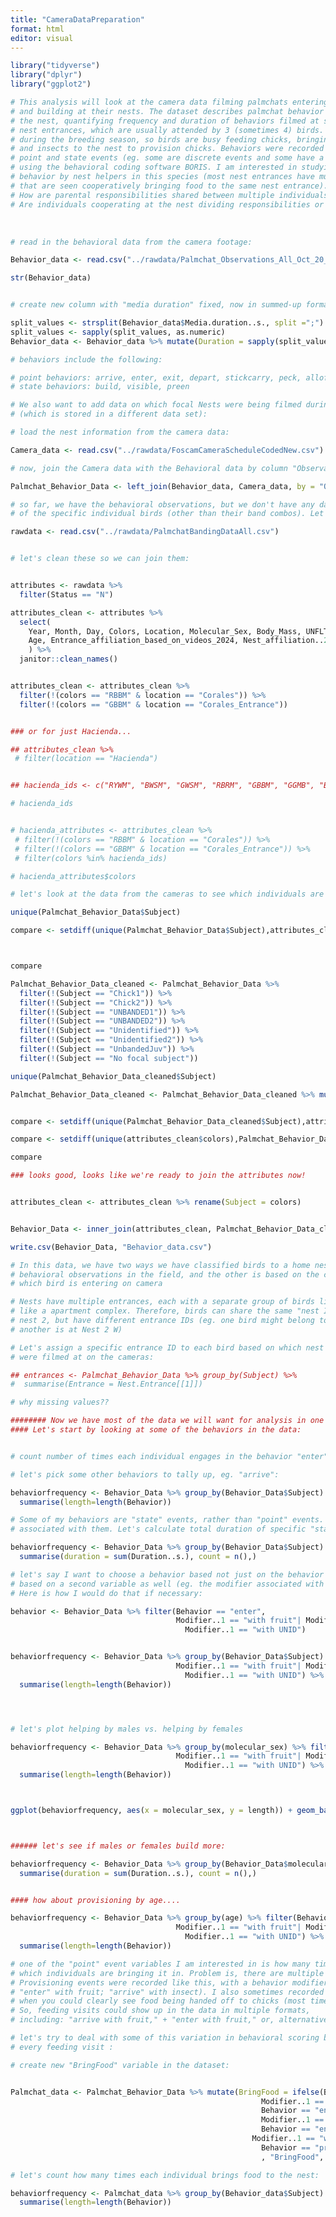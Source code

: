 ```yaml
---
title: "CameraDataPreparation"
format: html
editor: visual
---
```


```r
library("tidyverse")
library("dplyr")
library("ggplot2")

# This analysis will look at the camera data filming palmchats entering, exiting,
# and building at their nests. The dataset describes palmchat behavior at
# the nest, quantifying frequency and duration of behaviors filmed at specific
# nest entrances, which are usually attended by 3 (sometimes 4) birds. Filming was
# during the breeding season, so birds are busy feeding chicks, bringing fruit
# and insects to the nest to provision chicks. Behaviors were recorded as both
# point and state events (eg. some are discrete events and some have a time duration associated with them)
# using the behavioral coding software BORIS. I am interested in studying helping
# behavior by nest helpers in this species (most nest entrances have multiple birds
# that are seen cooperatively bringing food to the same nest entrance).
# How are parental responsibilities shared between multiple individuals and helpers?
# Are individuals cooperating at the nest dividing responsibilities or sharing them equally?
```

\

```r
# read in the behavioral data from the camera footage:

Behavior_data <- read.csv("../rawdata/Palmchat_Observations_All_Oct_20_2025.csv")

str(Behavior_data)


# create new column with "media duration" fixed, now in summed-up format:

split_values <- strsplit(Behavior_data$Media.duration..s., split =";")
split_values <- sapply(split_values, as.numeric)
Behavior_data <- Behavior_data %>% mutate(Duration = sapply(split_values, sum))

# behaviors include the following:

# point behaviors: arrive, enter, exit, depart, stickcarry, peck, allofeed (only observed once), provision
# state behaviors: build, visible, preen
```

```r
# We also want to add data on which focal Nests were being filmed during the filming sessions. Let's add this information
# (which is stored in a different data set):

# load the nest information from the camera data:

Camera_data <- read.csv("../rawdata/FoscamCameraScheduleCodedNew.csv")

# now, join the Camera data with the Behavioral data by column "Observation.id":

Palmchat_Behavior_Data <- left_join(Behavior_data, Camera_data, by = "Observation.id")


```

```r
# so far, we have the behavioral observations, but we don't have any data on the attributes
# of the specific individual birds (other than their band combos). Let's load the attribute data.

rawdata <- read.csv("../rawdata/PalmchatBandingDataAll.csv")


# let's clean these so we can join them:


attributes <- rawdata %>% 
  filter(Status == "N")

attributes_clean <- attributes %>% 
  select(
    Year, Month, Day, Colors, Location, Molecular_Sex, Body_Mass, UNFLT_Wing, 
    Age, Entrance_affiliation_based_on_videos_2024, Nest_affiliation..2024.
    ) %>% 
  janitor::clean_names()


attributes_clean <- attributes_clean %>% 
  filter(!(colors == "RBBM" & location == "Corales")) %>%
  filter(!(colors == "GBBM" & location == "Corales_Entrance"))


### or for just Hacienda...

## attributes_clean %>% 
 # filter(location == "Hacienda")


## hacienda_ids <- c("RYWM", "BWSM", "GWSM", "RBRM", "GBBM", "GGMB", "BYRM", "GRGM", "GSWM", "GWRM", "WBYM", "GGRM", "RYSM", "GRYM", "GWMW", "SGSM", "SRBM", "W-WM", "WYSM", "BSYM", "GSRM", "GRWM", "YGGM", "BYBM", "GWBM", "GYYM", "RBBM", "RWMY", "BBWM", "BGSM", "BGWM", "BYMY", "BBGM", "BSBM", "GGYM", "RRWM", "SYGM", "WGMS", "BBSM", "BGRM", "BRGM", "BSGM", "BSRM", "BWRM", "GBSM", "GYRM", "RGWM", "RSRM", "RSWM", "RYBM", "RYRM", "RYYM", "SBRM", "SGWM", "SRGM", "SYRM", "WSBM", "YGSM", "YGWM", "YYGM", "RBWM", "YYBM", "WRSM", "YWWM", "YWBM", "YRBM", "SWRM", "WSSM", "BSSM", "WYYM", "WYWM", "WYGM", "WRGM", "YBMG", "YGRM", "GYWM", "YRSM", "SWSM", "SSRM", "WBSM")

# hacienda_ids


# hacienda_attributes <- attributes_clean %>% 
 # filter(!(colors == "RBBM" & location == "Corales")) %>%
 # filter(!(colors == "GBBM" & location == "Corales_Entrance")) %>% 
 # filter(colors %in% hacienda_ids) 

# hacienda_attributes$colors

# let's look at the data from the cameras to see which individuals are missing from the attribute data:

unique(Palmchat_Behavior_Data$Subject)

compare <- setdiff(unique(Palmchat_Behavior_Data$Subject),attributes_clean$colors)



compare

Palmchat_Behavior_Data_cleaned <- Palmchat_Behavior_Data %>% 
  filter(!(Subject == "Chick1")) %>%
  filter(!(Subject == "Chick2")) %>%
  filter(!(Subject == "UNBANDED1")) %>%
  filter(!(Subject == "UNBANDED2")) %>%
  filter(!(Subject == "Unidentified")) %>%
  filter(!(Subject == "Unidentified2")) %>%
  filter(!(Subject == "UnbandedJuv")) %>%
  filter(!(Subject == "No focal subject"))

unique(Palmchat_Behavior_Data_cleaned$Subject)

Palmchat_Behavior_Data_cleaned <- Palmchat_Behavior_Data_cleaned %>% mutate(Subject = str_replace(Subject, "SYWM", "SWYM"))


compare <- setdiff(unique(Palmchat_Behavior_Data_cleaned$Subject),attributes_clean$colors)

compare <- setdiff(unique(attributes_clean$colors),Palmchat_Behavior_Data_cleaned$Subject)

compare

### looks good, looks like we're ready to join the attributes now!


attributes_clean <- attributes_clean %>% rename(Subject = colors)


Behavior_Data <- inner_join(attributes_clean, Palmchat_Behavior_Data_cleaned, by = "Subject")

write.csv(Behavior_Data, "Behavior_data.csv")


```

```r
# In this data, we have two ways we have classified birds to a home nest: one is my 
# behavioral observations in the field, and the other is based on the cameras and
# which bird is entering on camera

# Nests have multiple entrances, each with a separate group of birds living in it,
# like a apartment complex. Therefore, birds can share the same "nest ID" and belong to
# nest 2, but have different entrance IDs (eg. one bird might belong to Nest 2 E while 
# another is at Nest 2 W)

# Let's assign a specific entrance ID to each bird based on which nest they
# were filmed at on the cameras:

## entrances <- Palmchat_Behavior_Data %>% group_by(Subject) %>%
#  summarise(Entrance = Nest.Entrance[[1]])

# why missing values??
```

```r
######## Now we have most of the data we will want for analysis in one place.
#### Let's start by looking at some of the behaviors in the data:


# count number of times each individual engages in the behavior "enter":


```

```r

# let's pick some other behaviors to tally up, eg. "arrive":

behaviorfrequency <- Behavior_Data %>% group_by(Behavior_Data$Subject) %>% filter(Behavior == "arrive") %>%
  summarise(length=length(Behavior))
```

```r
# Some of my behaviors are "state" events, rather than "point" events. That is, they have a time duration
# associated with them. Let's calculate total duration of specific "state" behaviors by individual:

behaviorfrequency <- Behavior_Data %>% group_by(Behavior_Data$Subject) %>% filter(Behavior == "visible") %>%
  summarise(duration = sum(Duration..s.), count = n(),)
```

```r

# let's say I want to choose a behavior based not just on the behavior state, but
# based on a second variable as well (eg. the modifier associated with that behavior).
# Here is how I would do that if necessary:

behavior <- Behavior_Data %>% filter(Behavior == "enter",
                                     Modifier..1 == "with fruit"| Modifier..1 == "with insect"|
                                       Modifier..1 == "with UNID")


behaviorfrequency <- Behavior_Data %>% group_by(Behavior_Data$Subject) %>% filter(Behavior =="enter",
                                     Modifier..1 == "with fruit"| Modifier..1 == "with insect"|
                                       Modifier..1 == "with UNID") %>%
  summarise(length=length(Behavior))




# let's plot helping by males vs. helping by females

behaviorfrequency <- Behavior_Data %>% group_by(molecular_sex) %>% filter(Behavior =="enter",
                                     Modifier..1 == "with fruit"| Modifier..1 == "with insect"|
                                       Modifier..1 == "with UNID") %>%
  summarise(length=length(Behavior))



ggplot(behaviorfrequency, aes(x = molecular_sex, y = length)) + geom_bar(stat = "identity")



###### let's see if males or females build more:

behaviorfrequency <- Behavior_Data %>% group_by(Behavior_Data$molecular_sex) %>% filter(Behavior == "build") %>%
  summarise(duration = sum(Duration..s.), count = n(),)


#### how about provisioning by age....

behaviorfrequency <- Behavior_Data %>% group_by(age) %>% filter(Behavior =="enter",
                                     Modifier..1 == "with fruit"| Modifier..1 == "with insect"|
                                       Modifier..1 == "with UNID") %>%
  summarise(length=length(Behavior))


```

```r
# one of the "point" event variables I am interested in is how many times food is brought to the nest to feed chicks, and
# which individuals are bringing it in. Problem is, there are multiple ways I can quantify this based on my data.
# Provisioning events were recorded like this, with a behavior modifier: (eg.
# "enter" with fruit; "arrive" with insect). I also sometimes recorded the behavior "provision," but only used that
# when you could clearly see food being handed off to chicks (most times, you could just see food entering the nest). 
# So, feeding visits could show up in the data in multiple formats,
# including: "arrive with fruit," + "enter with fruit," or, alternatively, "arrive with fruit," + "provision fruit"

# let's try to deal with some of this variation in behavioral scoring by creating a new variable representing
# every feeding visit :

# create new "BringFood" variable in the dataset:


Palmchat_data <- Palmchat_Behavior_Data %>% mutate(BringFood = ifelse(Behavior == "enter" &
                                                        Modifier..1 == "with fruit"| 
                                                        Behavior == "enter" &
                                                        Modifier..1 == "with insect"|
                                                        Behavior == "enter" &
                                                      Modifier..1 == "with UNID"|
                                                        Behavior == "provision"
                                                        , "BringFood", "NA"))
```

```r
# let's count how many times each individual brings food to the nest:

behaviorfrequency <- Palmchat_data %>% group_by(Behavior_data$Subject) %>% filter(BringFood == "BringFood") %>%
  summarise(length=length(Behavior))
```
